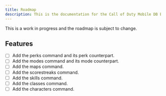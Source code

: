 ```yaml
---
title: Roadmap
description: This is the documentation for the Call of Duty Mobile DB Bot
---
```



<Aside type="caution" title="Work In Progress">
    This is a work in progress and the roadmap is subject to change.
</Aside>

## Features

- [ ] Add the perks command and its perk counterpart.
- [ ] Add the modes command and its mode counterpart.
- [ ] Add the maps command.
- [ ] Add the scorestreaks command.
- [ ] Add the skills command.
- [ ] Add the classes command.
- [ ] Add the characters command.
